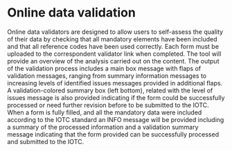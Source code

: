 # Online data validation

Online data validators are designed to allow users to self-assess the quality of their data by checking that all mandatory elements have been included and that all reference codes have been used correctly. Each form must be uploaded to the correspondent validator link when completed. The tool will provide an overview of the analysis carried out on the content.
The output of the validation process includes a main box message with flaps of validation messages, ranging from summary information messages to increasing levels of identified issues messages provided in additional flaps. A validation-colored summary box (left bottom), related with the level of issues message is also provided indicating if the form could be successfully processed or need further revision before to be submitted to the IOTC. 
When a form is fully filled, and all the mandatory data were included according to the IOTC standard an INFO message will be provided including a summary of the processed information and a validation summary message indicating that the form provided can be successfully processed and submitted to the IOTC.
